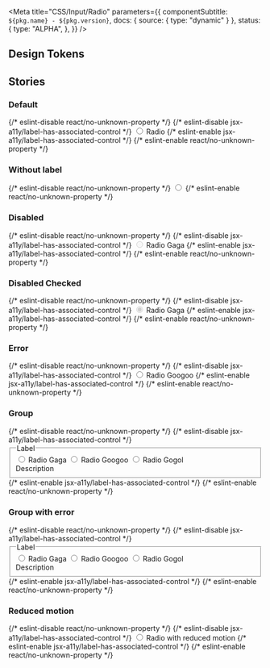 

<Meta
  title="CSS/Input/Radio"
  parameters={{
    componentSubtitle: `${pkg.name} - ${pkg.version}`,
    docs: { source: { type: "dynamic" } },
    status: {
      type: "ALPHA",
    },
  }}
/>

<Description markdown={readme} />

## Design Tokens

<DesignTokenDocBlock categoryName="Radio" viewType="table" />

## Stories

### Default

<Canvas>
  {/* eslint-disable react/no-unknown-property */}
  {/* eslint-disable jsx-a11y/label-has-associated-control */}
  <Story name="Default">
    <label class="denhaag-form-control-label">
      <span class="denhaag-form-control-label__input">
        <span class="denhaag-radio">
          <input id="radio-default" class="denhaag-radio__input" type="radio" name="radio-default" value="check" />
          <span class="denhaag-radio__icon">
            <span class="denhaag-radio__icon-inner"></span>
          </span>
        </span>
      </span>
      <span class="denhaag-form-control-label__label">Radio</span>
    </label>
  </Story>
  {/* eslint-enable jsx-a11y/label-has-associated-control */}
  {/* eslint-enable react/no-unknown-property */}
</Canvas>

### Without label

<Canvas>
  {/* eslint-disable react/no-unknown-property */}
  <Story name="Without label">
    <span class="denhaag-radio">
      <input
        id="radio-without-label"
        class="denhaag-radio__input"
        type="radio"
        name="radio-without-label"
        value="check"
      />
      <span class="denhaag-radio__icon">
        <span class="denhaag-radio__icon-inner"></span>
      </span>
    </span>
  </Story>
  {/* eslint-enable react/no-unknown-property */}
</Canvas>

### Disabled

<Canvas>
  {/* eslint-disable react/no-unknown-property */}
  {/* eslint-disable jsx-a11y/label-has-associated-control */}
  <Story name="Disabled">
    <label class="denhaag-form-control-label denhaag-form-control-label--disabled">
      <span class="denhaag-form-control-label__input">
        <span class="denhaag-radio">
          <input
            id="radio-disabled"
            class="denhaag-radio__input"
            type="radio"
            name="radio-disabled"
            value="check"
            disabled
          />
          <span class="denhaag-radio__icon">
            <span class="denhaag-radio__icon-inner"></span>
          </span>
        </span>
      </span>
      <span class="denhaag-form-control-label__label">Radio Gaga</span>
    </label>
  </Story>
  {/* eslint-enable jsx-a11y/label-has-associated-control */}
  {/* eslint-enable react/no-unknown-property */}
</Canvas>

### Disabled Checked

<Canvas>
  {/* eslint-disable react/no-unknown-property */}
  {/* eslint-disable jsx-a11y/label-has-associated-control */}
  <Story name="Disabled Checked">
    <label class="denhaag-form-control-label denhaag-form-control-label--disabled">
      <span class="denhaag-form-control-label__input">
        <span class="denhaag-radio">
          <input
            id="radio-disabled-checked"
            class="denhaag-radio__input"
            type="radio"
            name="radio-disabled-checked"
            value="check"
            disabled
            checked
          />
          <span class="denhaag-radio__icon">
            <span class="denhaag-radio__icon-inner"></span>
          </span>
        </span>
      </span>
      <span class="denhaag-form-control-label__label">Radio Gaga</span>
    </label>
  </Story>
  {/* eslint-enable jsx-a11y/label-has-associated-control */}
  {/* eslint-enable react/no-unknown-property */}
</Canvas>

### Error

<Canvas>
  {/* eslint-disable react/no-unknown-property */}
  {/* eslint-disable jsx-a11y/label-has-associated-control */}
  <Story name="Error">
    <label class="denhaag-form-control-label">
      <span class="denhaag-form-control-label__input">
        <span class="denhaag-radio denhaag-radio--error">
          <input id="radio-error" class="denhaag-radio__input" type="radio" name="radio-error" value="check" />
          <span class="denhaag-radio__icon">
            <span class="denhaag-radio__icon-inner"></span>
          </span>
        </span>
      </span>
      <span class="denhaag-form-control-label__label">Radio Googoo</span>
    </label>
  </Story>
  {/* eslint-enable jsx-a11y/label-has-associated-control */}
  {/* eslint-enable react/no-unknown-property */}
</Canvas>

### Group

<Canvas>
  {/* eslint-disable react/no-unknown-property */}
  {/* eslint-disable jsx-a11y/label-has-associated-control */}
  <Story name="Group">
    <fieldset class="denhaag-form-field" aria-describedby="description" role="radiogroup">
      <legend class="denhaag-form-field__label">Label</legend>
      <div class="denhaag-form-field__input">
        <label class="denhaag-form-control-label">
          <span class="denhaag-form-control-label__input">
            <span class="denhaag-radio">
              <input id="radio-group-1" class="denhaag-radio__input" type="radio" name="radio-group" value="gaga" />
              <span class="denhaag-radio__icon">
                <span class="denhaag-radio__icon-inner"></span>
              </span>
            </span>
          </span>
          <span class="denhaag-form-control-label__label">Radio Gaga</span>
        </label>
        <label class="denhaag-form-control-label">
          <span class="denhaag-form-control-label__input">
            <span class="denhaag-radio">
              <input id="radio-group-2" class="denhaag-radio__input" type="radio" name="radio-group" value="googoo" />
              <span class="denhaag-radio__icon">
                <span class="denhaag-radio__icon-inner"></span>
              </span>
            </span>
          </span>
          <span class="denhaag-form-control-label__label">Radio Googoo</span>
        </label>
        <label class="denhaag-form-control-label">
          <span class="denhaag-form-control-label__input">
            <span class="denhaag-radio">
              <input id="radio-group-3" class="denhaag-radio__input" type="radio" name="radio-group" value="gogol" />
              <span class="denhaag-radio__icon">
                <span class="denhaag-radio__icon-inner"></span>
              </span>
            </span>
          </span>
          <span class="denhaag-form-control-label__label">Radio Gogol</span>
        </label>
      </div>
      <span id="description" class="denhaag-form-field__description">
        Description
      </span>
    </fieldset>
  </Story>
  {/* eslint-enable jsx-a11y/label-has-associated-control */}
  {/* eslint-enable react/no-unknown-property */}
</Canvas>

### Group with error

<Canvas>
  {/* eslint-disable react/no-unknown-property */}
  {/* eslint-disable jsx-a11y/label-has-associated-control */}
  <Story name="Group with error">
    <fieldset class="denhaag-form-field denhaag-form-field--error" aria-describedby="description" role="radiogroup">
      <legend class="denhaag-form-field__label">Label</legend>
      <div class="denhaag-form-field__input">
        <label class="denhaag-form-control-label">
          <span class="denhaag-form-control-label__input">
            <span class="denhaag-radio denhaag-radio--error">
              <input
                id="radio-group-with-error-1"
                class="denhaag-radio__input"
                type="radio"
                name="radio-group-with-error"
                value="gaga"
              />
              <span class="denhaag-radio__icon">
                <span class="denhaag-radio__icon-inner"></span>
              </span>
            </span>
          </span>
          <span class="denhaag-form-control-label__label">Radio Gaga</span>
        </label>
        <label class="denhaag-form-control-label">
          <span class="denhaag-form-control-label__input">
            <span class="denhaag-radio denhaag-radio--error">
              <input
                id="radio-group-with-error-2"
                class="denhaag-radio__input"
                type="radio"
                name="radio-group-with-error"
                value="googoo"
              />
              <span class="denhaag-radio__icon">
                <span class="denhaag-radio__icon-inner"></span>
              </span>
            </span>
          </span>
          <span class="denhaag-form-control-label__label">Radio Googoo</span>
        </label>
        <label class="denhaag-form-control-label">
          <span class="denhaag-form-control-label__input">
            <span class="denhaag-radio denhaag-radio--error">
              <input
                id="radio-group-with-error-3"
                class="denhaag-radio__input"
                type="radio"
                name="radio-group-with-error"
                value="gogol"
              />
              <span class="denhaag-radio__icon">
                <span class="denhaag-radio__icon-inner"></span>
              </span>
            </span>
          </span>
          <span class="denhaag-form-control-label__label">Radio Gogol</span>
        </label>
      </div>
      <span id="description" class="denhaag-form-field__description">
        Description
      </span>
    </fieldset>
  </Story>
  {/* eslint-enable jsx-a11y/label-has-associated-control */}
  {/* eslint-enable react/no-unknown-property */}
</Canvas>

### Reduced motion

<Canvas>
  {/* eslint-disable react/no-unknown-property */}
  {/* eslint-disable jsx-a11y/label-has-associated-control */}
  <Story name="Reduced Motion">
    <label class="denhaag-form-control-label">
      <span class="denhaag-form-control-label__input">
        <span class="denhaag-radio denhaag-radio--reduced-motion">
          <input
            id="radio-reduced-motion"
            class="denhaag-radio__input"
            type="radio"
            name="radio-reduced-motion"
            value="check"
          />
          <span class="denhaag-radio__icon">
            <span class="denhaag-radio__icon-inner"></span>
          </span>
        </span>
      </span>
      <span class="denhaag-form-control-label__label">Radio with reduced motion</span>
    </label>
  </Story>
  {/* eslint-enable jsx-a11y/label-has-associated-control */}
  {/* eslint-enable react/no-unknown-property */}
</Canvas>

